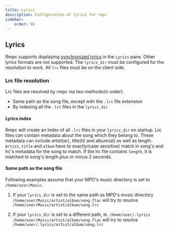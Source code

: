 ```yaml
---
title: Lyrics
description: Configuration of lyrics for rmpc
sidebar:
    order: 90
---
```


## Lyrics

Rmpc supports displaying [synchronized lyrics](<https://en.wikipedia.org/wiki/LRC_(file_format)>) in the `Lyrics` pane.
Other lyrics formats are not supported. The `lyrics_dir` must be configured for the resolution to work. All `lrc` files
must be on the client side.

### Lrc file resolution

Lrc files are resolved by rmpc via two methods(in order):

-   Same path as the song file, except with the `.lrc` file extension
-   By indexing all the `.lrc` files in the `lyrics_dir`

#### Lyrics index

Rmpc will create an index of all `.lrc` files in your `lyrics_dir` on startup. Lrc files can contain metadata about
the song which they belong to. These metadata can include artist(ar), title(ti) and album(al) as well as length.
`Artist`, `title` and `album` have to exactly(case sensitive) match in song's and lrc's metadata for the song to match.
If the lrc file contains `length`, it is matched to song's length plus or minus 2 seconds.

#### Same path as the song file

Following examples assume that your MPD's music directory is set to `/home/user/Music`.

1. If your `lyrics_dir` is set to the same path as MPD's music directory
   `/home/user/Music/artist/album/song.flac` will try to resolve `/home/user/Music/artist/album/song.lrc`

2. If your `lyrics_dir` is set to a different path, ie. `/home/user/.lyrics`
   `/home/user/Music/artist/album/song.flac` will try to resolve `/home/user/.lyrics/artist/album/song.lrc`
